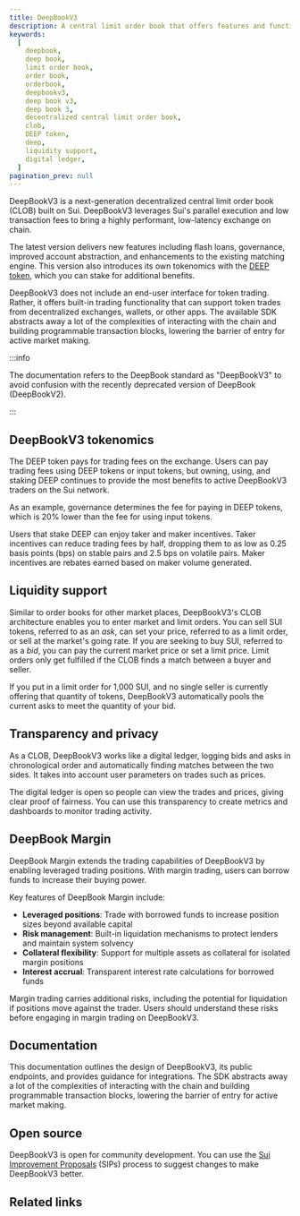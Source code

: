 ```yaml
---
title: DeepBookV3
description: A central limit order book that offers features and functionality for marketplaces on Sui. Token exchanges leveraging the layer can feature transparency, a full range of trading options, and customer privacy.
keywords:
  [
    deepbook,
    deep book,
    limit order book,
    order book,
    orderbook,
    deepbookv3,
    deep book v3,
    deep book 3,
    decentralized central limit order book,
    clob,
    DEEP token,
    deep,
    liquidity support,
    digital ledger,
  ]
pagination_prev: null
---
```


DeepBookV3 is a next-generation decentralized central limit order book (CLOB) built on Sui. DeepBookV3 leverages Sui's parallel execution and low transaction fees to bring a highly performant, low-latency exchange on chain.

The latest version delivers new features including flash loans, governance, improved account abstraction, and enhancements to the existing matching engine. This version also introduces its own tokenomics with the [DEEP token](https://suivision.xyz/coin/0xdeeb7a4662eec9f2f3def03fb937a663dddaa2e215b8078a284d026b7946c270::deep::DEEP), which you can stake for additional benefits.

DeepBookV3 does not include an end-user interface for token trading. Rather, it offers built-in trading functionality that can support token trades from decentralized exchanges, wallets, or other apps. The available SDK abstracts away a lot of the complexities of interacting with the chain and building programmable transaction blocks, lowering the barrier of entry for active market making.

:::info

The documentation refers to the DeepBook standard as "DeepBookV3" to avoid confusion with the recently deprecated version of DeepBook (DeepBookV2).

:::

## DeepBookV3 tokenomics

The DEEP token pays for trading fees on the exchange. Users can pay trading fees using DEEP tokens or input tokens, but owning, using, and staking DEEP continues to provide the most benefits to active DeepBookV3 traders on the Sui network.

As an example, governance determines the fee for paying in DEEP tokens, which is 20% lower than the fee for using input tokens.

Users that stake DEEP can enjoy taker and maker incentives. Taker incentives can reduce trading fees by half, dropping them to as low as 0.25 basis points (bps) on stable pairs and 2.5 bps on volatile pairs. Maker incentives are rebates earned based on maker volume generated.

## Liquidity support

Similar to order books for other market places, DeepBookV3's CLOB architecture enables you to enter market and limit orders. You can sell SUI tokens, referred to as an _ask_, can set your price, referred to as a limit order, or sell at the market's going rate. If you are seeking to buy SUI, referred to as a _bid_, you can pay the current market price or set a limit price. Limit orders only get fulfilled if the CLOB finds a match between a buyer and seller.

If you put in a limit order for 1,000 SUI, and no single seller is currently offering that quantity of tokens, DeepBookV3 automatically pools the current asks to meet the quantity of your bid.

## Transparency and privacy

As a CLOB, DeepBookV3 works like a digital ledger, logging bids and asks in chronological order and automatically finding matches between the two sides. It takes into account user parameters on trades such as prices.

The digital ledger is open so people can view the trades and prices, giving clear proof of fairness. You can use this transparency to create metrics and dashboards to monitor trading activity.

## DeepBook Margin

DeepBook Margin extends the trading capabilities of DeepBookV3 by enabling leveraged trading positions. With margin trading, users can borrow funds to increase their buying power.

Key features of DeepBook Margin include:

- **Leveraged positions**: Trade with borrowed funds to increase position sizes beyond available capital
- **Risk management**: Built-in liquidation mechanisms to protect lenders and maintain system solvency
- **Collateral flexibility**: Support for multiple assets as collateral for isolated margin positions
- **Interest accrual**: Transparent interest rate calculations for borrowed funds

Margin trading carries additional risks, including the potential for liquidation if positions move against the trader. Users should understand these risks before engaging in margin trading on DeepBookV3.

## Documentation

This documentation outlines the design of DeepBookV3, its public endpoints, and provides guidance for integrations. The SDK abstracts away a lot of the complexities of interacting with the chain and building programmable transaction blocks, lowering the barrier of entry for active market making.

## Open source

DeepBookV3 is open for community development. You can use the [Sui Improvement Proposals](https://github.com/sui-foundation/sips?ref=blog.sui.io) (SIPs) process to suggest changes to make DeepBookV3 better.

## Related links

<RelatedLink
	href="https://github.com/MystenLabs/deepbookv3"
	label="DeepBookV3 repository"
	desc="The DeepBookV3 repository on GitHub."
/>
